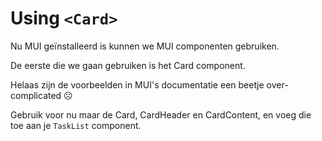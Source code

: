 

# Using `<Card>`

Nu MUI geïnstalleerd is kunnen we MUI componenten gebruiken.

De eerste die we gaan gebruiken is het <CardLink>Card</CardLink> component.

Helaas zijn de voorbeelden in MUI's documentatie een beetje over-complicated ☹

Gebruik voor nu maar de Card, CardHeader en CardContent, en voeg die toe aan je `TaskList` component.

<Code code={cardImports} />
